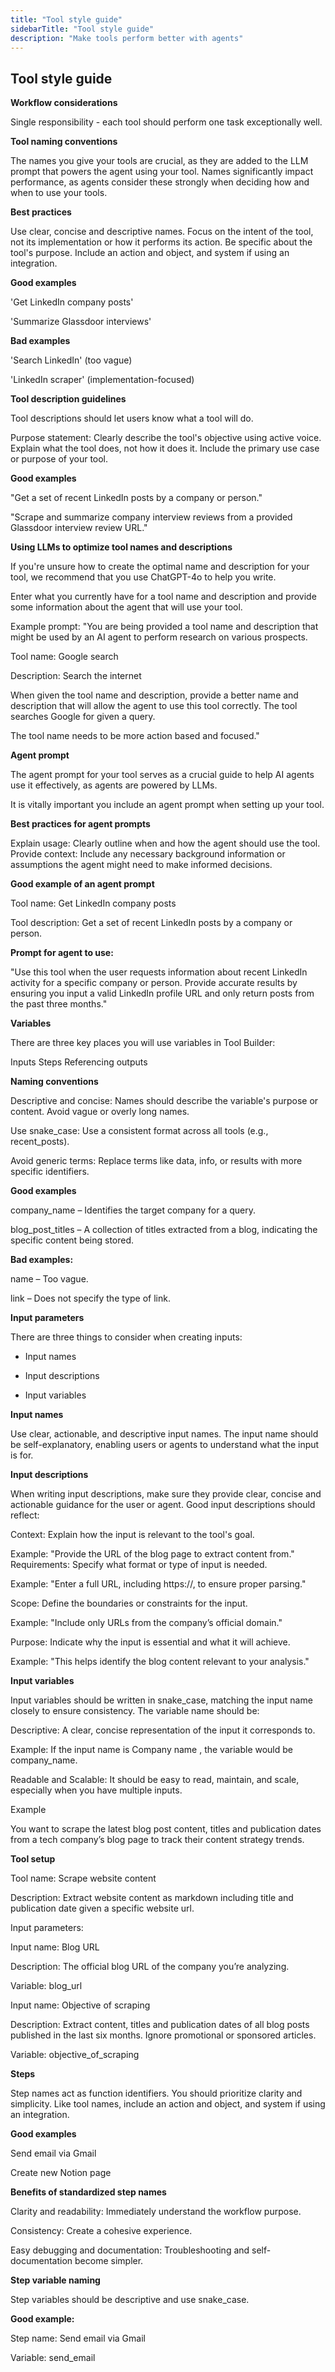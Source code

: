 ```yaml
---
title: "Tool style guide"
sidebarTitle: "Tool style guide"
description: "Make tools perform better with agents"
---
```


## Tool style guide

**Workflow considerations**

Single responsibility - each tool should perform one task exceptionally well.

**Tool naming conventions**

The names you give your tools are crucial, as they are added to the LLM prompt that powers the agent using your tool. Names significantly impact performance, as agents consider these strongly when deciding how and when to use your tools.

**Best practices**

Use clear, concise and descriptive names.
Focus on the intent of the tool, not its implementation or how it performs its action.
Be specific about the tool's purpose.
Include an action and object, and system if using an integration.

**Good examples**

'Get LinkedIn company posts'

'Summarize Glassdoor interviews'

**Bad examples**

'Search LinkedIn' (too vague)

'LinkedIn scraper' (implementation-focused)

**Tool description guidelines**

Tool descriptions should let users know what a tool will do.

Purpose statement: Clearly describe the tool's objective using active voice. Explain what the tool does, not how it does it. Include the primary use case or purpose of your tool.

**Good examples**

"Get a set of recent LinkedIn posts by a company or person."

"Scrape and summarize company interview reviews from a provided Glassdoor interview review URL."

**Using LLMs to optimize tool names and descriptions**

If you're unsure how to create the optimal name and description for your tool, we recommend that you use ChatGPT-4o to help you write.

Enter what you currently have for a tool name and description and provide some information about the agent that will use your tool.

Example prompt: "You are being provided a tool name and description that might be used by an AI agent to perform research on various prospects.

Tool name: Google search

Description: Search the internet

When given the tool name and description, provide a better name and description that will allow the agent to use this tool correctly. The tool searches Google for given a query.

The tool name needs to be more action based and focused."

**Agent prompt**

The agent prompt for your tool serves as a crucial guide to help AI agents use it effectively, as agents are powered by LLMs.

It is vitally important you include an agent prompt when setting up your tool.

**Best practices for agent prompts**

Explain usage: Clearly outline when and how the agent should use the tool.
Provide context: Include any necessary background information or assumptions the agent might need to make informed decisions.

**Good example of an agent prompt**

Tool name: Get LinkedIn company posts

Tool description: Get a set of recent LinkedIn posts by a company or person.

**Prompt for agent to use:**

"Use this tool when the user requests information about recent LinkedIn activity for a specific company or person. Provide accurate results by ensuring you input a valid LinkedIn profile URL and only return posts from the past three months."

**Variables**

There are three key places you will use variables in Tool Builder:

Inputs
Steps
Referencing outputs

**Naming conventions**

Descriptive and concise: Names should describe the variable's purpose or content. Avoid vague or overly long names. 

Use snake_case: Use a consistent format across all tools (e.g., recent_posts).

Avoid generic terms: Replace terms like data, info, or results with more specific identifiers.

**Good examples**

company_name – Identifies the target company for a query.

blog_post_titles – A collection of titles extracted from a blog, indicating the specific content being stored.

**Bad examples:**

name – Too vague.

link – Does not specify the type of link.

**Input parameters**

There are three things to consider when creating inputs:

- Input names

- Input descriptions

- Input variables

**Input names**

Use clear, actionable, and descriptive input names. The input name should be self-explanatory, enabling users or agents to understand what the input is for.

**Input descriptions**

When writing input descriptions, make sure they provide clear, concise and actionable guidance for the user or agent. Good input descriptions should reflect:

Context: Explain how the input is relevant to the tool's goal.

Example: "Provide the URL of the blog page to extract content from."
Requirements: Specify what format or type of input is needed.

Example: "Enter a full URL, including https://, to ensure proper parsing."

Scope: Define the boundaries or constraints for the input.

Example: "Include only URLs from the company’s official domain."

Purpose: Indicate why the input is essential and what it will achieve.

Example: "This helps identify the blog content relevant to your analysis."

**Input variables**

Input variables should be written in snake_case, matching the input name closely to ensure consistency. The variable name should be:

Descriptive: A clear, concise representation of the input it corresponds to.

Example: If the input name is Company name , the variable would be company_name.

Readable and Scalable: It should be easy to read, maintain, and scale, especially when you have multiple inputs.

Example

You want to scrape the latest blog post content, titles and publication dates from a tech company’s blog page to track their content strategy trends.

**Tool setup**

Tool name: Scrape website content

Description: Extract website content as markdown including title and publication date given a specific website url.

Input parameters:

Input name: Blog URL

Description: The official blog URL of the company you’re analyzing.

Variable: blog_url

Input name: Objective of scraping

Description: Extract content, titles and publication dates of all blog posts published in the last six months. Ignore promotional or sponsored articles.

Variable: objective_of_scraping

**Steps**

Step names act as function identifiers. You should prioritize clarity and simplicity. Like tool names, include an action and object, and system if using an integration.

**Good examples**

Send email via Gmail

Create new Notion page

**Benefits of standardized step names**

Clarity and readability: Immediately understand the workflow purpose.

Consistency: Create a cohesive experience.

Easy debugging and documentation: Troubleshooting and self-documentation become simpler.

**Step variable naming**

Step variables should be descriptive and use snake_case.

**Good example:**

Step name: Send email via Gmail

Variable: send_email
